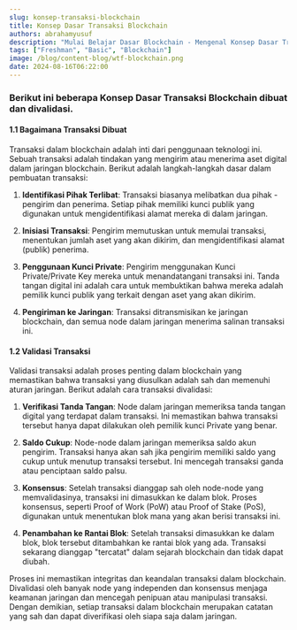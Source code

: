 ```yaml
---
slug: konsep-transaksi-blockchain
title: Konsep Dasar Transaksi Blockchain
authors: abrahamyusuf
description: "Mulai Belajar Dasar Blockchain - Mengenal Konsep Dasar Transaksi Blockchain"
tags: ["Freshman", "Basic", "Blockchain"]
image: /blog/content-blog/wtf-blockchain.png
date: 2024-08-16T06:22:00
---
```





### Berikut ini beberapa Konsep Dasar Transaksi Blockchain dibuat dan divalidasi.

#### 1.1 Bagaimana Transaksi Dibuat

Transaksi dalam blockchain adalah inti dari penggunaan teknologi ini. Sebuah transaksi adalah tindakan yang mengirim atau menerima aset digital dalam jaringan blockchain. Berikut adalah langkah-langkah dasar dalam pembuatan transaksi:

1. **Identifikasi Pihak Terlibat**: Transaksi biasanya melibatkan dua pihak - pengirim dan penerima. Setiap pihak memiliki kunci publik yang digunakan untuk mengidentifikasi alamat mereka di dalam jaringan.

2. **Inisiasi Transaksi**: Pengirim memutuskan untuk memulai transaksi, menentukan jumlah aset yang akan dikirim, dan mengidentifikasi alamat (publik) penerima.

3. **Penggunaan Kunci Private**: Pengirim menggunakan Kunci Private/Private Key mereka untuk menandatangani transaksi ini. Tanda tangan digital ini adalah cara untuk membuktikan bahwa mereka adalah pemilik kunci publik yang terkait dengan aset yang akan dikirim.

4. **Pengiriman ke Jaringan**: Transaksi ditransmisikan ke jaringan blockchain, dan semua node dalam jaringan menerima salinan transaksi ini.

#### 1.2 Validasi Transaksi

Validasi transaksi adalah proses penting dalam blockchain yang memastikan bahwa transaksi yang diusulkan adalah sah dan memenuhi aturan jaringan. Berikut adalah cara transaksi divalidasi:

1. **Verifikasi Tanda Tangan**: Node dalam jaringan memeriksa tanda tangan digital yang terdapat dalam transaksi. Ini memastikan bahwa transaksi tersebut hanya dapat dilakukan oleh pemilik kunci Private yang benar.

2. **Saldo Cukup**: Node-node dalam jaringan memeriksa saldo akun pengirim. Transaksi hanya akan sah jika pengirim memiliki saldo yang cukup untuk menutup transaksi tersebut. Ini mencegah transaksi ganda atau penciptaan saldo palsu.

3. **Konsensus**: Setelah transaksi dianggap sah oleh node-node yang memvalidasinya, transaksi ini dimasukkan ke dalam blok. Proses konsensus, seperti Proof of Work (PoW) atau Proof of Stake (PoS), digunakan untuk menentukan blok mana yang akan berisi transaksi ini.

4. **Penambahan ke Rantai Blok**: Setelah transaksi dimasukkan ke dalam blok, blok tersebut ditambahkan ke rantai blok yang ada. Transaksi sekarang dianggap "tercatat" dalam sejarah blockchain dan tidak dapat diubah.

Proses ini memastikan integritas dan keandalan transaksi dalam blockchain. Divalidasi oleh banyak node yang independen dan konsensus menjaga keamanan jaringan dan mencegah penipuan atau manipulasi transaksi. Dengan demikian, setiap transaksi dalam blockchain merupakan catatan yang sah dan dapat diverifikasi oleh siapa saja dalam jaringan.